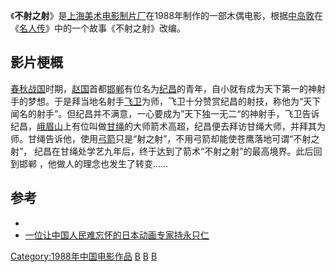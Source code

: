 {{Infobox Film
| name               = 不射之射
| original_name      = 
| caption            = 
| director           = [[川本喜八郎|川本喜八郎]]
| executive_producer =
| producer           = 
| writer             =  川本喜八郎
| screenplay         = 
| story              = 
| based on            = 
| narrator           = 
| production_supervisor = 
| starring           = 
| music              = [[金复载|金复载]]
| maintheme          =
| opentheme          =
| endtheme           =
| cinematography     = [[乔元正|乔元正]]
| editing            = 
| studio             = [[上海美术电影制片厂|上海美术电影制片厂]]
| distributor        = 
| released           = 1988年
| sec-title          = 
| rate               = 
| runtime            = 
| country            = {{CHN}}
| language           = [[汉语普通话|汉语普通话]]
| imdb_id            = 
| amg_id             = 
| budget             = 
| gross              = 
}}
《'''不射之射'''》是[[上海美术电影制片厂|上海美术电影制片厂]]在1988年制作的一部木偶电影，根据[[中岛敦|中岛敦]]在《[[名人传|名人传]]》中的一个故事《不射之射》改编。

==影片梗概==
[[春秋战国|春秋战国]]时期，[[赵国|赵国]]首都[[邯郸|邯郸]]有位名为[[纪昌|纪昌]]的青年，自小就有成为天下第一的神射手的梦想。于是拜当地名射手[[飞卫|飞卫]]为师，飞卫十分赞赏纪昌的射技，称他为“天下闻名的射手”。但纪昌并不满意，一心要成为”天下独一无二“的神射手，飞卫告诉纪昌，[[峨眉山|峨眉山]]上有位叫做[[甘绳|甘绳]]的大师箭术高超，纪昌便去拜访甘绳大师，并拜其为师。甘绳告诉他，使用[[弓箭|弓箭]]只是“射之射”，不用弓箭却能使苍鹰落地可谓“不射之射”， 纪昌在甘绳处学艺九年后，终于达到了箭术“不射之射”的最高境界。此后回到邯郸 ，他做人的理念也发生了转变……

==参考==
* {{douban}}
* [https://web.archive.org/web/20141119022259/http://creativity.022china.com/2011/03-31/436304_0.html 一位让中国人民难忘怀的日本动画专家持永只仁]

{{上海美术电影制片厂1980年代作品}}
[[Category:1988年中国电影作品|Category:1988年中国电影作品]]
[[Category:日本小說改編電影|B]]
[[Category:短篇小說改編電影|B]]
[[Category:東周背景電影|B]]